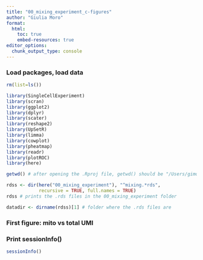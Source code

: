 ```yaml
---
title: "00_mixing_experiment_c-figures"
author: "Giulia Moro"
format: 
  html:
    toc: true
    embed-resources: true
editor_options: 
  chunk_output_type: console
---
```


### Load packages, load data 


```r

rm(list=ls())

library(SingleCellExperiment)
library(scran)
library(ggplot2)
library(dplyr)
library(scater)
library(reshape2)
library(UpSetR)
library(limma)
library(cowplot)
library(pheatmap)
library(readr)
library(plotROC)
library(here)

getwd() # after opening the .Rproj file, getwd() should be "/Users/gimoro/figure_making_paper/rock_roi_paper"

rdss <- dir(here("00_mixing_experiment"), "^mixing.*rds", 
            recursive = TRUE, full.names = TRUE)
rdss # prints the .rds files in the 00_mixing_experiment folder

datadir <- dirname(rdss)[1] # folder where the .rds files are 

```

### First figure: mito vs total UMI 


### Print sessionInfo()

```r

sessionInfo()

```


